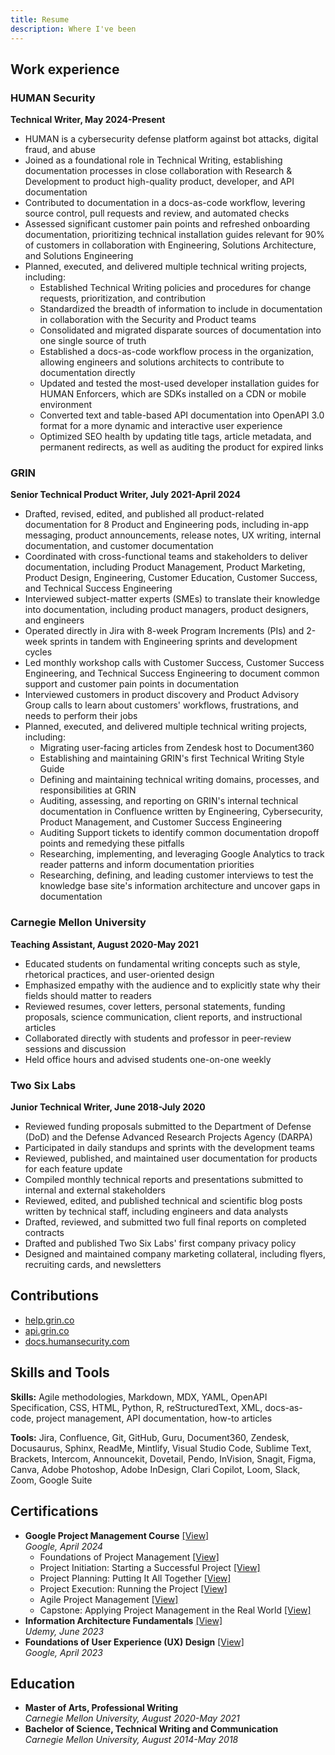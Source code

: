 ```yaml
---
title: Resume
description: Where I've been
---
```


## Work experience

### HUMAN Security

**Technical Writer, May 2024-Present**
* HUMAN is a cybersecurity defense platform against bot attacks, digital fraud, and abuse
* Joined as a foundational role in Technical Writing, establishing documentation processes in close collaboration with Research & Development to product high-quality product, developer, and API documentation
* Contributed to documentation in a docs-as-code workflow, levering source control, pull requests and review, and automated checks
* Assessed significant customer pain points and refreshed onboarding documentation, prioritizing technical installation guides relevant for 90% of customers in collaboration with Engineering, Solutions Architecture, and Solutions Engineering
* Planned, executed, and delivered multiple technical writing projects, including: 
    * Established Technical Writing policies and procedures for change requests, prioritization, and contribution
    * Standardized the breadth of information to include in documentation in collaboration with the Security and Product teams
    * Consolidated and migrated disparate sources of documentation into one single source of truth
    * Established a docs-as-code workflow process in the organization, allowing engineers and solutions architects to contribute to documentation directly
    * Updated and tested the most-used developer installation guides for HUMAN Enforcers, which are SDKs installed on a CDN or mobile environment
    * Converted text and table-based API documentation into OpenAPI 3.0 format for a more dynamic and interactive user experience
    * Optimized SEO health by updating title tags, article metadata, and permanent redirects, as well as auditing the product for expired links

### GRIN

**Senior Technical Product Writer, July 2021-April 2024**

* Drafted, revised, edited, and published all product-related documentation for 8 Product and Engineering pods, including in-app messaging, product announcements, release notes, UX writing, internal documentation, and customer documentation
* Coordinated with cross-functional teams and stakeholders to deliver documentation, including Product Management, Product Marketing, Product Design, Engineering, Customer Education, Customer Success, and Technical Success Engineering
* Interviewed subject-matter experts (SMEs) to translate their knowledge into documentation, including product managers, product designers, and engineers
* Operated directly in Jira with 8-week Program Increments (PIs) and 2-week sprints in tandem with Engineering sprints and development cycles
* Led monthly workshop calls with Customer Success, Customer Success Engineering, and Technical Success Engineering to document common support and customer pain points in documentation 
* Interviewed customers in product discovery and Product Advisory Group calls to learn about customers&#39; workflows, frustrations, and needs to perform their jobs
* Planned, executed, and delivered multiple technical writing projects, including: 
    * Migrating user-facing articles from Zendesk host to Document360
    * Establishing and maintaining GRIN&#39;s first Technical Writing Style Guide 
    * Defining and maintaining technical writing domains, processes, and responsibilities at GRIN 
    * Auditing, assessing, and reporting on GRIN&#39;s internal technical documentation in Confluence written by Engineering, Cybersecurity, Product Management, and Customer Success Engineering
    * Auditing Support tickets to identify common documentation dropoff points and remedying these pitfalls 
    * Researching, implementing, and leveraging Google Analytics to track reader patterns and inform documentation priorities
    * Researching, defining, and leading customer interviews to test the knowledge base site&#39;s information architecture and uncover gaps in documentation

### Carnegie Mellon University

**Teaching Assistant, August 2020-May 2021**
* Educated students on fundamental writing concepts such as style, rhetorical practices, and user-oriented design
* Emphasized empathy with the audience and to explicitly state why their fields should matter to readers 
* Reviewed resumes, cover letters, personal statements, funding proposals, science communication, client reports, and instructional articles 
* Collaborated directly with students and professor in peer-review sessions and discussion 
* Held office hours and advised students one-on-one weekly

### Two Six Labs

**Junior Technical Writer, June 2018-July 2020**
* Reviewed funding proposals submitted to the Department of Defense (DoD) and the Defense Advanced Research Projects Agency (DARPA)
* Participated in daily standups and sprints with the development teams
* Reviewed, published, and maintained user documentation for products for each feature update
* Compiled monthly technical reports and presentations submitted to internal and external stakeholders
* Reviewed, edited, and published technical and scientific blog posts written by technical staff, including engineers and data analysts
* Drafted, reviewed, and submitted two full final reports on completed contracts
* Drafted and published Two Six Labs' first company privacy policy
* Designed and maintained company marketing collateral, including flyers, recruiting cards, and newsletters

## Contributions

* [help.grin.co](https://help.grin.co/)
* [api.grin.co](https://api.grin.co/docs/v2/)
* [docs.humansecurity.com](https://docs.humansecurity.com/)

## Skills and Tools

**Skills:** Agile methodologies, Markdown, MDX, YAML, OpenAPI Specification, CSS, HTML, Python, R, reStructuredText, XML, docs-as-code, project management, API documentation, how-to articles

**Tools:** 	Jira, Confluence, Git, GitHub, Guru, Document360, Zendesk, Docusaurus, Sphinx, ReadMe, Mintlify, Visual Studio Code, Sublime Text, Brackets, Intercom, Announcekit, Dovetail, Pendo, InVision, Snagit, Figma, Canva, Adobe Photoshop, Adobe InDesign, Clari Copilot, Loom, Slack, Zoom, Google Suite

## Certifications

* **Google Project Management Course** [[View]](https://www.coursera.org/account/accomplishments/specialization/SBEFS5Y86WLW) <br />*Google, April 2024*
    * Foundations of Project Management [[View]](https://www.coursera.org/account/accomplishments/certificate/87KBKX86TB63)
    * Project Initiation: Starting a Successful Project [[View]](https://www.coursera.org/account/accomplishments/certificate/3THBSREWUNQV)
    * Project Planning: Putting It All Together [[View]](https://www.coursera.org/account/accomplishments/certificate/A868NEQXN5W4)
    * Project Execution: Running the Project [[View]](https://www.coursera.org/account/accomplishments/certificate/QU3EXFBKSK3A)
    * Agile Project Management [[View]](https://www.coursera.org/account/accomplishments/certificate/NWBXKDUYTFZM)
    * Capstone: Applying Project Management in the Real World [[View]](https://www.coursera.org/account/accomplishments/certificate/5GKBYAKSJML6)
* **Information Architecture Fundamentals** [[View]](https://ude.my/UC-7bf59485-582b-4d1c-8aeb-945d3f485214) <br />*Udemy, June 2023*
* **Foundations of User Experience (UX) Design** [[View]](https://www.coursera.org/account/accomplishments/verify/6V67NBM27VF9) <br />*Google, April 2023*

## Education

* **Master of Arts, Professional Writing** <br />*Carnegie Mellon University, August 2020-May 2021* 
* **Bachelor of Science, Technical Writing and Communication** <br />*Carnegie Mellon University, August 2014-May 2018* 